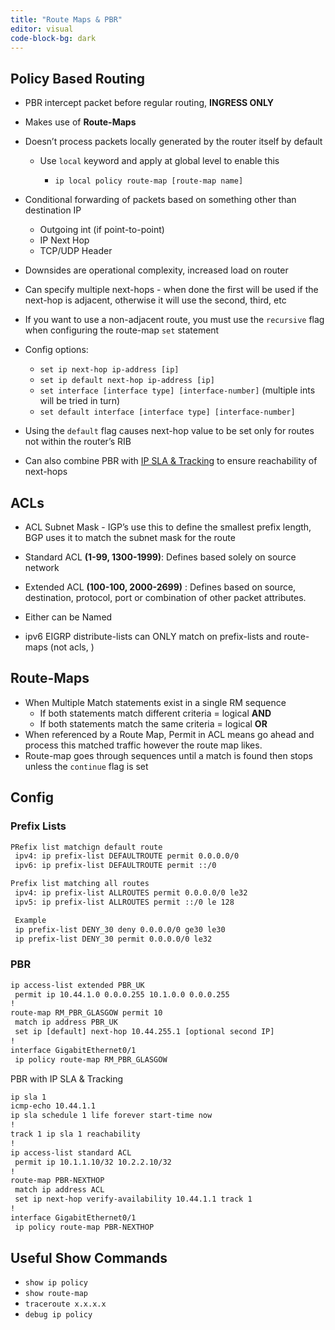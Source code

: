 ```yaml
---
title: "Route Maps & PBR"
editor: visual
code-block-bg: dark
---
```


## Policy Based Routing

-   PBR intercept packet before regular routing, **INGRESS ONLY**

-   Makes use of **Route-Maps**

-   Doesn't process packets locally generated by the router itself by default

    -   Use `local` keyword and apply at global level to enable this

        -   `ip local policy route-map [route-map name]`

-   Conditional forwarding of packets based on something other than destination IP

    -   Outgoing int (if point-to-point)
    -   IP Next Hop
    -   TCP/UDP Header

-   Downsides are operational complexity, increased load on router

-   Can specify multiple next-hops - when done the first will be used if the next-hop is adjacent, otherwise it will use the second, third, etc

-   If you want to use a non-adjacent route, you must use the `recursive` flag when configuring the route-map `set` statement

-   Config options:

    -   `set ip next-hop ip-address [ip]`
    -   `set ip default next-hop ip-address [ip]`
    -   `set interface [interface type] [interface-number]` (multiple ints will be tried in turn)
    -   `set default interface [interface type] [interface-number]`

-   Using the `default` flag causes next-hop value to be set only for routes not within the router’s RIB

<!-- -->

-   Can also combine PBR with [IP SLA & Tracking](https://brunbattery.github.io/NetworkNotes/IP%20SLA%20&%20Tracking.html) to ensure reachability of next-hops

## ACLs

-   ACL Subnet Mask - IGP's use this to define the smallest prefix length, BGP uses it to match the subnet mask for the route

-   Standard ACL **(1-99, 1300-1999)**: Defines based solely on source network

-   Extended ACL **(100-100, 2000-2699)** : Defines based on source, destination, protocol, port or combination of other packet attributes.

-   Either can be Named

-   ipv6 EIGRP distribute-lists can ONLY match on prefix-lists and route-maps (not acls, )

## Route-Maps

-   When Multiple Match statements exist in a single RM sequence
    -   If both statements match different criteria = logical **AND**
    -   If both statements match the same criteria = logical **OR**
-   When referenced by a Route Map, Permit in ACL means go ahead and process this matched traffic however the route map likes.
-   Route-map goes through sequences until a match is found then stops unless the `continue` flag is set

## 

## Config

### Prefix Lists

``` default
PRefix list matchign default route
 ipv4: ip prefix-list DEFAULTROUTE permit 0.0.0.0/0                          (The quad 0 matches anything the /0 only matches the default route)
 ipv6: ip prefix-list DEFAULTROUTE permit ::/0

Prefix list matching all routes
 ipv4: ip prefix-list ALLROUTES permit 0.0.0.0/0 le32                        (The quad 0 matches anything and the le32 states so long as the mask is less than 32)
 ipv5: ip prefix-list ALLROUTES permit ::/0 le 128

 Example
 ip prefix-list DENY_30 deny 0.0.0.0/0 ge30 le30                            - This matches and denies all /30 routes (point-to-point)
 ip prefix-list DENY_30 permit 0.0.0.0/0 le32                               - This matches and permits all other routes.
```

### PBR

``` default
ip access-list extended PBR_UK
 permit ip 10.44.1.0 0.0.0.255 10.1.0.0 0.0.0.255
!
route-map RM_PBR_GLASGOW permit 10
 match ip address PBR_UK
 set ip [default] next-hop 10.44.255.1 [optional second IP]
!
interface GigabitEthernet0/1
 ip policy route-map RM_PBR_GLASGOW
```

PBR with IP SLA & Tracking

``` default
ip sla 1
icmp-echo 10.44.1.1
ip sla schedule 1 life forever start-time now
!
track 1 ip sla 1 reachability
!
ip access-list standard ACL
 permit ip 10.1.1.10/32 10.2.2.10/32
!
route-map PBR-NEXTHOP
 match ip address ACL
 set ip next-hop verify-availability 10.44.1.1 track 1
!
interface GigabitEthernet0/1
 ip policy route-map PBR-NEXTHOP
```

## Useful Show Commands

-   `show ip policy`
-   `show route-map`
-   `traceroute x.x.x.x`
-   `debug ip policy`
